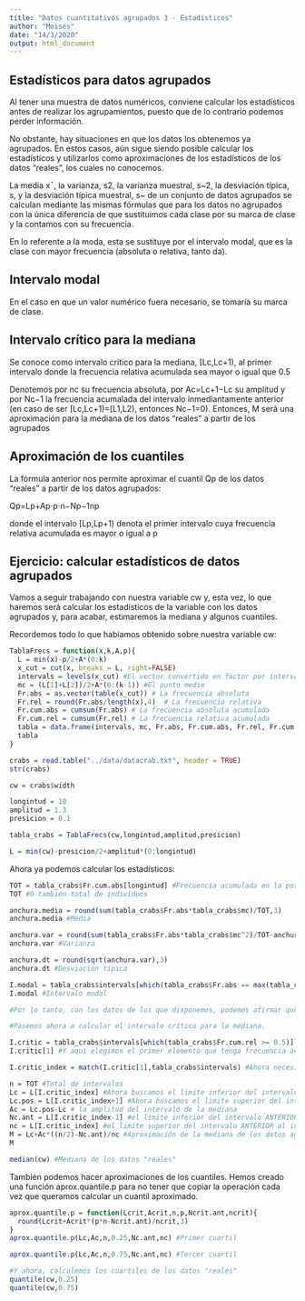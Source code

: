 ```yaml
---
title: "Datos cuantitativos agrupados 3 - Estadisticos"
author: "Moises"
date: "14/3/2020"
output: html_document
---
```


## Estadísticos para datos agrupados

Al tener una muestra de datos numéricos, conviene calcular los estadísticos antes de realizar los agrupamientos, puesto que de lo contrario podemos perder información.

No obstante, hay situaciones en que los datos los obtenemos ya agrupados. En estos casos, aún sigue siendo posible calcular los estadísticos y utilizarlos como aproximaciones de los estadísticos de los datos "reales", los cuales no conocemos.

La media x¯, la varianza, s2, la varianza muestral, s~2, la desviación típica, s, y la desviación típica muestral, s~ de un conjunto de datos agrupados se calculan mediante las mismas fórmulas que para los datos no agrupados con la única diferencia de que sustituimos cada clase por su marca de clase y la contamos con su frecuencia.

En lo referente a la moda, esta se sustituye por el intervalo modal, que es la clase con mayor frecuencia (absoluta o relativa, tanto da).

## Intervalo modal

En el caso en que un valor numérico fuera necesario, se tomaría su marca de clase.

## Intervalo crítico para la mediana

Se conoce como intervalo crítico para la mediana, [Lc,Lc+1), al primer intervalo donde la frecuencia relativa acumulada sea mayor o igual que 0.5

Denotemos por nc su frecuencia absoluta, por Ac=Lc+1−Lc su amplitud y por Nc−1 la frecuencia acumalada del intervalo inmediantamente anterior (en caso de ser [Lc,Lc+1)=[L1,L2), entonces Nc−1=0). Entonces, M será una aproximación para la mediana de los datos "reales" a partir de los agrupados

## Aproximación de los cuantiles

La fórmula anterior nos permite aproximar el cuantil Qp de los datos "reales" a partir de los datos agrupados:

Qp=Lp+Ap⋅p⋅n−Np−1np

donde el intervalo [Lp,Lp+1) denota el primer intervalo cuya frecuencia relativa acumulada es mayor o igual a p

## Ejercicio: calcular estadísticos de datos agrupados

Vamos a seguir trabajando con nuestra variable cw y, esta vez, lo que haremos será calcular los estadísticos de la variable con los datos agrupados y, para acabar, estimaremos la mediana y algunos cuantiles.

Recordemos todo lo que habíamos obtenido sobre nuestra variable cw:
```r

TablaFrecs = function(x,k,A,p){ 
  L = min(x)-p/2+A*(0:k)
  x_cut = cut(x, breaks = L, right=FALSE)
  intervals = levels(x_cut) #El vector convertido en factor por intervalos
  mc = (L[1]+L[2])/2+A*(0:(k-1)) #El punto medio
  Fr.abs = as.vector(table(x_cut)) # La frecuencia absoluta
  Fr.rel = round(Fr.abs/length(x),4)  # La frecuencia relativa
  Fr.cum.abs = cumsum(Fr.abs) # La frecuencia absoluta acumulada
  Fr.cum.rel = cumsum(Fr.rel) # La frecuencia relativa acumulada
  tabla = data.frame(intervals, mc, Fr.abs, Fr.cum.abs, Fr.rel, Fr.cum.rel)
  tabla
}

crabs = read.table("../data/datacrab.txt", header = TRUE)
str(crabs)

cw = crabs$width

longintud = 10
amplitud = 1.3
presicion = 0.1

tabla_crabs = TablaFrecs(cw,longintud,amplitud,presicion)

L = min(cw)-presicion/2+amplitud*(0:longintud)

```

Ahora ya podemos calcular los estadísticos:
```r

TOT = tabla_crabs$Fr.cum.abs[longintud] #Frecuencia acumulada en la posicion 10
TOT #O tambien total de individuos

anchura.media = round(sum(tabla_crabs$Fr.abs*tabla_crabs$mc)/TOT,3)
anchura.media #Media

anchura.var = round(sum(tabla_crabs$Fr.abs*tabla_crabs$mc^2)/TOT-anchura.media^2,3)
anchura.var #Varianza

anchura.dt = round(sqrt(anchura.var),3)
anchura.dt #Desviación típica

I.modal = tabla_crabs$intervals[which(tabla_crabs$Fr.abs == max(tabla_crabs$Fr.abs))]
I.modal #Intervalo modal

#Por lo tanto, con los datos de los que disponemos, podemos afirmar que la anchura media de los cangrejos de la muestra es de 26.312mm, con una desviación típica de unos 4.476mm, y que el grupo de anchuras más numeroso era el de [24.85,26.15).

#Pasemos ahora a calcular el intervalo crítico para la mediana.

I.critic = tabla_crabs$intervals[which(tabla_crabs$Fr.cum.rel >= 0.5)] #Usamos Which porque devuelve todos los elementos que cumplen la condicion, en este caso los elementos que tengan frecuencia acumulada relativa mayor a 0.5
I.critic[1] #Y aqui elegimos el primer elemento que tenga frecuencia acumulada relativa mayor a 0.5

I.critic_index = match(I.critic[1],tabla_crabs$intervals) #Ahora necesitamos el indice del intervalo I.critic[1] del vector tabla_crabs$intervals y lo haremos con la funcion match, en este caso la mediana esta en la posicion 4 de ese vector

n = TOT #Total de intervalos
Lc = L[I.critic_index] #Ahora buscamos el limite inferior del intervalo critico de la mediana
Lc.pos = L[I.critic_index+1] #Ahora buscamos el limite superior del intervalo critico de la mediana
Ac = Lc.pos-Lc # la amplitud del intervalo de la mediana
Nc.ant = L[I.critic_index-1] #el limite inferior del intervalo ANTERIOR al intervalo critico de la mediana
nc = L[I.critic_index] #el limite superior del intervalo ANTERIOR al intervalo critico de la mediana
M = Lc+Ac*((n/2)-Nc.ant)/nc #Aproximación de la mediana de los datos agrupados
M 

median(cw) #Mediana de los datos "reales"
```

También podemos hacer aproximaciones de los cuantiles. Hemos creado una función aprox.quantile.p para no tener que copiar la operación cada vez que queramos calcular un cuantil aproximado.
```r
aprox.quantile.p = function(Lcrit,Acrit,n,p,Ncrit.ant,ncrit){
  round(Lcrit+Acrit*(p*n-Ncrit.ant)/ncrit,3)
}
aprox.quantile.p(Lc,Ac,n,0.25,Nc.ant,nc) #Primer cuartil

aprox.quantile.p(Lc,Ac,n,0.75,Nc.ant,nc) #Tercer cuartil

#Y ahora, calculemos los cuartiles de los datos "reales"
quantile(cw,0.25)
quantile(cw,0.75)
```


